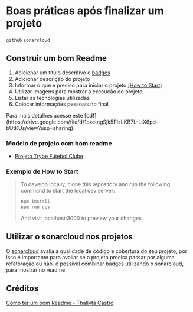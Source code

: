 
# Boas práticas após finalizar um projeto
`github` `sonarcloud`

## Construir um bom Readme

1. Adicionar um título descritivo e [badges](https://shields.io/)
2. Adicionar descrição do projeto
3. Informar o que é preciso para iniciar o projeto [(How to Start)](#exemplo-de-how-to-start)
4. Utilizar imagens para mostrar a execução do projeto
5. Listar as tecnologias utilizadas
6. Colocar informações pessoais no final


<Callout emoji="💡">
  Para mais detalhes acesse este [pdf](https://drive.google.com/file/d/1oxctngSjk5PlzLKB7L-LtX6pd-bUtKUs/view?usp=sharing).
</Callout>


### Modelo de projeto com bom readme

- [Projeto Trybe Futebol Clube](https://github.com/thomasravache/project-trybe-futebol-clube-trybe/blob/main/README.md)

### Exemplo de How to Start

>To develop locally, clone this repository and run the following command to start the local dev server:
>
>```bash
>npm install
>npm run dev
>```
>And visit localhost:3000 to preview your changes.
>

## Utilizar o sonarcloud nos projetos

O [sonarcloud](https://sonarcloud.io/) avalia a qualidade de código e cobertura do seu projeto, por isso é importante para avaliar se o projeto precisa passar por alguma refatoração ou não. é possível combinar badges utilizando o sonarcloud, para mostrar no readme.

## Créditos

[Como ter um bom Readme - Thallyta Castro](https://drive.google.com/file/d/1oxctngSjk5PlzLKB7L-LtX6pd-bUtKUs/view?usp=sharing)

